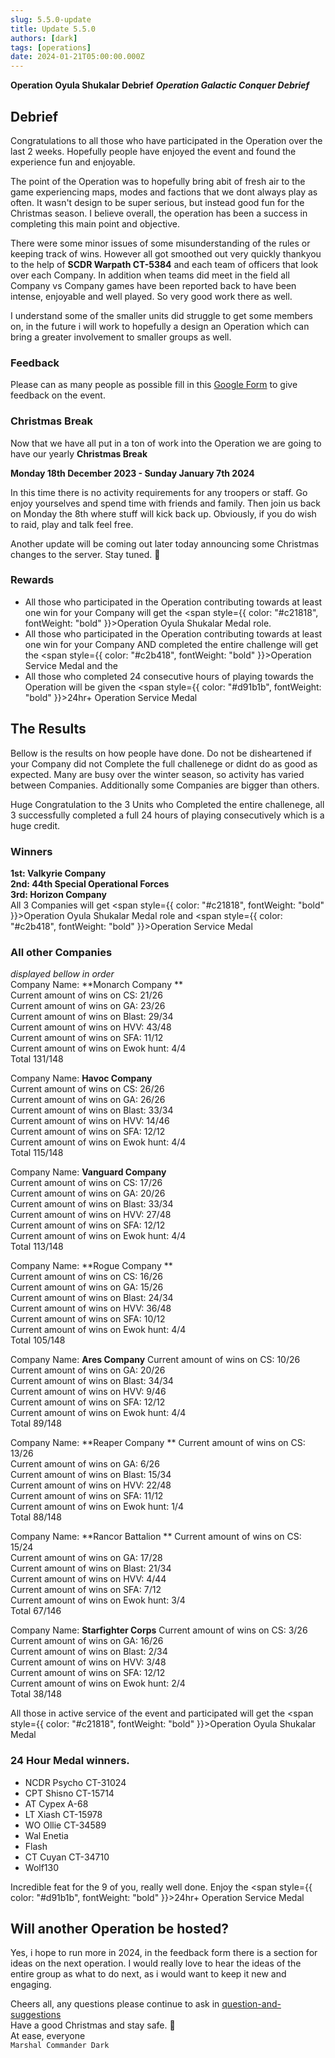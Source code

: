 ```yaml
---
slug: 5.5.0-update
title: Update 5.5.0
authors: [dark]
tags: [operations]
date: 2024-01-21T05:00:00.000Z
---
```


<!-- Summary Here -->

__Operation Oyula Shukalar Debrief__
***Operation Galactic Conquer Debrief***

<!-- truncate -->

## Debrief
Congratulations to all those who have participated in the Operation over the last 2 weeks.
Hopefully people have enjoyed the event and found the experience fun and enjoyable.

The point of the Operation was to hopefully bring abit of fresh air to the game experiencing maps, modes and factions that we dont always play as often. It wasn't design to be super serious, but instead good fun for the Christmas season.
I believe overall, the operation has been a success in completing this main point and objective.

There were some minor issues of some misunderstanding of the rules or keeping track of wins. However all got smoothed out very quickly thankyou to the help of **SCDR Warpath CT-5384** and each team of officers that look over each Company.
In addition when teams did meet in the field all Company vs Company games have been reported back to have been intense, enjoyable and well played. So very good work there as well.

I understand some of the smaller units did struggle to get some members on, in the future i will work to hopefully a design an Operation which can bring a greater involvement to smaller groups as well.

### Feedback
Please can as many people as possible fill in this [Google Form](https://forms.gle/GmP9H1fiqqjSZBo47) to give feedback on the event.

### Christmas Break
Now that we have all put in a ton of work into the Operation we are going to have our yearly **Christmas Break**

**Monday 18th December 2023 - Sunday January 7th 2024**

In this time there is no activity requirements for any troopers or staff. Go enjoy yourselves and spend time with friends and family.
Then join us back on Monday the 8th where stuff will kick back up. Obviously, if you do wish to raid, play and talk feel free.

Another update will be coming out later today announcing some Christmas changes to the server.
Stay tuned. 🎄

### Rewards
- All those who participated in the Operation contributing towards at least one win for your Company will get the
<span style={{ color: "#c21818", fontWeight: "bold" }}>Operation Oyula Shukalar Medal</span> role.
- All those who participated in the Operation contributing towards at least one win for your Company AND completed the entire challenge will get the
<span style={{ color: "#c2b418", fontWeight: "bold" }}>Operation Service Medal</span> and the
- All those who completed 24 consecutive hours of playing towards the Operation will be given the
<span style={{ color: "#d91b1b", fontWeight: "bold" }}>24hr+ Operation Service Medal</span>


## The Results
Bellow is the results on how people have done.
Do not be disheartened if your Company did not Complete the full challenege or didnt do as good as expected.
Many are busy over the winter season, so activity has varied between Companies. Additionally some Companies are bigger than others.

Huge Congratulation to the 3 Units who Completed the entire challenege, all 3 successfully completed a full 24 hours of playing consecutively which is a huge credit.

### Winners
**1st: Valkyrie Company**<br />
**2nd: 44th Special Operational Forces**<br />
**3rd: Horizon Company**<br />
All 3 Companies will get
<span style={{ color: "#c21818", fontWeight: "bold" }}>Operation Oyula Shukalar Medal</span> role and <span style={{ color: "#c2b418", fontWeight: "bold" }}>Operation Service Medal</span>

### All other Companies
*displayed bellow in order*<br />
Company Name: **Monarch Company **<br />
Current amount of wins on CS: 21/26<br />
Current amount of wins on GA: 23/26<br />
Current amount of wins on Blast: 29/34<br />
Current amount of wins on HVV: 43/48<br />
Current amount of wins on SFA: 11/12<br />
Current amount of wins on Ewok hunt: 4/4<br />
Total 131/148

Company Name: **Havoc Company**<br />
Current amount of wins on CS: 26/26<br />
Current amount of wins on GA: 26/26<br />
Current amount of wins on Blast: 33/34<br />
Current amount of wins on HVV: 14/46<br />
Current amount of wins on SFA: 12/12<br />
Current amount of wins on Ewok hunt: 4/4<br />
Total 115/148

Company Name: **Vanguard Company**<br />
Current amount of wins on CS: 17/26<br />
Current amount of wins on GA: 20/26<br />
Current amount of wins on Blast: 33/34<br />
Current amount of wins on HVV: 27/48<br />
Current amount of wins on SFA: 12/12<br />
Current amount of wins on Ewok hunt: 4/4<br />
Total 113/148

Company Name: **Rogue Company **<br />
Current amount of wins on CS: 16/26<br />
Current amount of wins on GA: 15/26<br />
Current amount of wins on Blast: 24/34<br />
Current amount of wins on HVV: 36/48<br />
Current amount of wins on SFA: 10/12<br />
Current amount of wins on Ewok hunt: 4/4<br />
Total 105/148

Company Name: **Ares Company**
Current amount of wins on CS: 10/26<br />
Current amount of wins on GA: 20/26<br />
Current amount of wins on Blast: 34/34<br />
Current amount of wins on HVV: 9/46<br />
Current amount of wins on SFA: 12/12<br />
Current amount of wins on Ewok hunt: 4/4<br />
Total 89/148

Company Name: **Reaper Company **
Current amount of wins on CS: 13/26<br />
Current amount of wins on GA: 6/26<br />
Current amount of wins on Blast: 15/34<br />
Current amount of wins on HVV: 22/48<br />
Current amount of wins on SFA: 11/12<br />
Current amount of wins on Ewok hunt: 1/4<br />
Total 88/148

Company Name: **Rancor Battalion **
Current amount of wins on CS: 15/24<br />
Current amount of wins on GA: 17/28<br />
Current amount of wins on Blast:  21/34<br />
Current amount of wins on HVV: 4/44<br />
Current amount of wins on SFA: 7/12<br />
Current amount of wins on Ewok hunt: 3/4<br />
Total 67/146

Company Name: **Starfighter Corps**
Current amount of wins on CS: 3/26<br />
Current amount of wins on GA: 16/26<br />
Current amount of wins on Blast: 2/34<br />
Current amount of wins on HVV: 3/48<br />
Current amount of wins on SFA: 12/12<br />
Current amount of wins on Ewok hunt: 2/4<br />
Total 38/148

All those in active service of the event and participated will get the
<span style={{ color: "#c21818", fontWeight: "bold" }}>Operation Oyula Shukalar Medal</span>

### 24 Hour Medal winners.
- NCDR Psycho CT-31024
- CPT Shisno CT-15714
- AT Cypex A-68
- LT Xiash CT-15978
- WO Ollie CT-34589
- Wal Enetia
- Flash
- CT Cuyan CT-34710
- Wolf130

Incredible feat for the 9 of you, really well done. Enjoy the
<span style={{ color: "#d91b1b", fontWeight: "bold" }}>24hr+ Operation Service Medal</span>

## Will another Operation be hosted?
Yes, i hope to run more in 2024, in the feedback form there is a section for ideas on the next operation.
I would really love to hear the ideas of the entire group as what to do next, as i would want to keep it new and engaging.


Cheers all, any questions please continue to ask in [question-and-suggestions](https://discord.com/channels/1198378556137410660/1198460745361395722)<br />
Have a good Christmas and stay safe. 🎅<br />
At ease, everyone<br />
`Marshal Commander Dark `


